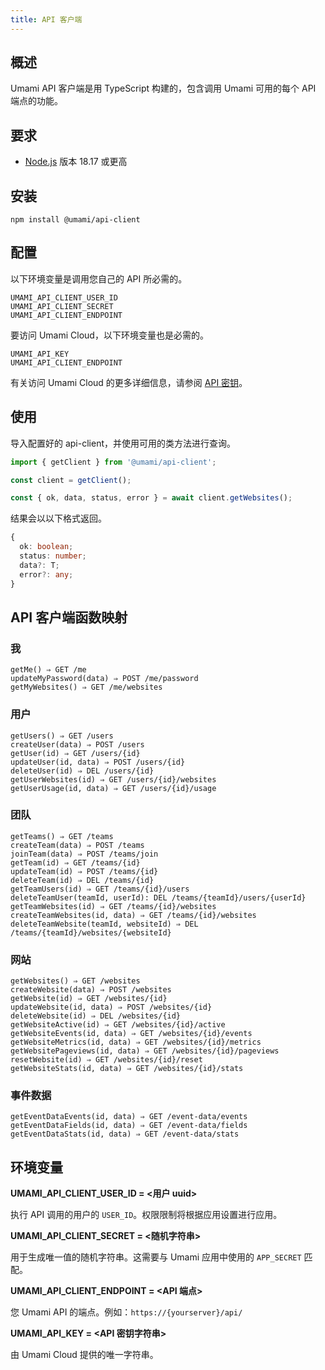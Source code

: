 ```yaml
---
title: API 客户端
---
```


## 概述

Umami API 客户端是用 TypeScript 构建的，包含调用 Umami 可用的每个 API 端点的功能。

## 要求

- [Node.js](https://nodejs.org/) 版本 18.17 或更高

## 安装

```shell
npm install @umami/api-client
```

## 配置

以下环境变量是调用您自己的 API 所必需的。

```dotenv
UMAMI_API_CLIENT_USER_ID
UMAMI_API_CLIENT_SECRET
UMAMI_API_CLIENT_ENDPOINT
```

要访问 Umami Cloud，以下环境变量也是必需的。

```dotenv
UMAMI_API_KEY
UMAMI_API_CLIENT_ENDPOINT
```

有关访问 Umami Cloud 的更多详细信息，请参阅 [API 密钥](/docs/cloud/api-key)。

## 使用

导入配置好的 api-client，并使用可用的类方法进行查询。

```js
import { getClient } from '@umami/api-client';

const client = getClient();

const { ok, data, status, error } = await client.getWebsites();
```

结果会以以下格式返回。

```typescript
{
  ok: boolean;
  status: number;
  data?: T;
  error?: any;
}
```

## API 客户端函数映射

### 我

```text
getMe() ⇒ GET /me
updateMyPassword(data) ⇒ POST /me/password
getMyWebsites() ⇒ GET /me/websites
```

### 用户

```text
getUsers() ⇒ GET /users
createUser(data) ⇒ POST /users
getUser(id) ⇒ GET /users/{id}
updateUser(id, data) ⇒ POST /users/{id}
deleteUser(id) ⇒ DEL /users/{id}
getUserWebsites(id) ⇒ GET /users/{id}/websites
getUserUsage(id, data) ⇒ GET /users/{id}/usage
```

### 团队

```text
getTeams() ⇒ GET /teams
createTeam(data) ⇒ POST /teams
joinTeam(data) ⇒ POST /teams/join
getTeam(id) ⇒ GET /teams/{id}
updateTeam(id) ⇒ POST /teams/{id}
deleteTeam(id) ⇒ DEL /teams/{id}
getTeamUsers(id) ⇒ GET /teams/{id}/users
deleteTeamUser(teamId, userId): DEL /teams/{teamId}/users/{userId}
getTeamWebsites(id) ⇒ GET /teams/{id}/websites
createTeamWebsites(id, data) ⇒ GET /teams/{id}/websites
deleteTeamWebsite(teamId, websiteId) ⇒ DEL /teams/{teamId}/websites/{websiteId}
```

### 网站

```text
getWebsites() ⇒ GET /websites
createWebsite(data) ⇒ POST /websites
getWebsite(id) ⇒ GET /websites/{id}
updateWebsite(id, data) ⇒ POST /websites/{id}
deleteWebsite(id) ⇒ DEL /websites/{id}
getWebsiteActive(id) ⇒ GET /websites/{id}/active
getWebsiteEvents(id, data) ⇒ GET /websites/{id}/events
getWebsiteMetrics(id, data) ⇒ GET /websites/{id}/metrics
getWebsitePageviews(id, data) ⇒ GET /websites/{id}/pageviews
resetWebsite(id) ⇒ GET /websites/{id}/reset
getWebsiteStats(id, data) ⇒ GET /websites/{id}/stats
```

### 事件数据

```text
getEventDataEvents(id, data) ⇒ GET /event-data/events
getEventDataFields(id, data) ⇒ GET /event-data/fields
getEventDataStats(id, data) ⇒ GET /event-data/stats
```

## 环境变量

**UMAMI_API_CLIENT_USER_ID = &lt;用户 uuid&gt;**

执行 API 调用的用户的 `USER_ID`。权限限制将根据应用设置进行应用。

**UMAMI_API_CLIENT_SECRET = &lt;随机字符串&gt;**

用于生成唯一值的随机字符串。这需要与 Umami 应用中使用的 `APP_SECRET` 匹配。

**UMAMI_API_CLIENT_ENDPOINT = &lt;API 端点&gt;**

您 Umami API 的端点。例如：`https://{yourserver}/api/`

**UMAMI_API_KEY = &lt;API 密钥字符串&gt;**

由 Umami Cloud 提供的唯一字符串。